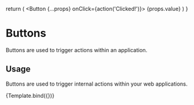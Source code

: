 
<Meta title='Components/Buttons' component={Button} />

  return (
    <Button {...props} onClick={action('Clicked!')}>
      {props.value}
    </Button>
  )
}

# Buttons

Buttons are used to trigger actions within an application.

## Usage

Buttons are used to trigger internal actions within your web applications.

<Preview withToolbar>
  <Story
    name='Buttons'
    argTypes={{
      size: {
        options: [ButtonSize.Large, ButtonSize.Sm, ButtonSize.Xm],
        control: {type: 'radio'},
      },
      kind: {
        options: [
          ButtonKind.Primary,
          ButtonKind.Secondary,
          ButtonKind.Tertiary,
        ],
        control: {type: 'select'},
      },
      value: {
        control: {type: 'text'},
      },
      disabled: {
        control: {type: 'boolean'},
      },
    }}
    args={{
      size: ButtonSize.Large,
      type: ButtonKind.Primary,
      value: 'Call to action',
      disabled: false,
    }}
  >
    {Template.bind({})}
  </Story>
</Preview>

